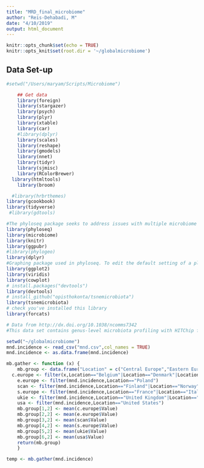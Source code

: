 ```yaml
---
title: "MRD_final_microbiome"
author: "Reis-Dehabadi, M"
date: "4/10/2019"
output: html_document
---
```


```r
knitr::opts_chunk$set(echo = TRUE)
knitr::opts_knit$set(root.dir = '~/globalmicrobiome')


```



## Data Set-up
```r

#setwd("/Users/maryam/Scripts/Microbiome") 

	## Get data
	library(foreign)
	library(stargazer)
	library(psych)
	library(plyr)
	library(xtable)
	library(car)
	#library(dplyr)
	library(scales)
	library(reshape) 
	library(gmodels)
	library(nnet)
	library(tidyr)
	library(sjmisc)
	library(RColorBrewer)
  library(htmltools)
	library(broom)

  #library(hrbrthemes)
library(gcookbook)
library(tidyverse)
 #library(gdtools)

#The phyloseq package seeks to address issues with multiple microbiome analysis packages by providing a set of functions that internally manage the organizing, linking, storing, and analyzing of phylogenetic sequencing data. In general, this package is used for UniFrac analyses.
library(phyloseq)
library(microbiome)
library(knitr)
library(ggpubr)
#library(phylogeo)
library(dplyr)
#Graphing package used in phyloseq. To edit the default setting of a plot, you need to use functions in this package.
library(ggplot2)
library(viridis) 
library(cowplot)
# install.packages("devtools")
library(devtools)
# install_github("opisthokonta/tsnemicrobiota")
library(tsnemicrobiota)
# check you've installed this library
library(forcats)

# Data from http://dx.doi.org/10.1038/ncomms7342
#This data set contains genus-level microbiota profiling with HITChip for 1006 western adults with no reported health complications. 

setwd("~/globalmicrobiome")
mnd.incidence <- read_csv("mnd.csv",col_names = TRUE)
mnd.incidence <- as.data.frame(mnd.incidence)

mb.gather <- function (x) {
    mb.group <- data.frame("Location" = c("Central Europe","Eastern Europe","Scandinavia", "Southern Europe","UKIE","USA"), "Mean" = c(1:6)) 
  c.europe <- filter(x,Location=="Belgium"|Location=="Denmark"|Location=="Germany"|Location=="The Netherlands")
    e.europe <- filter(mnd.incidence,Location=="Poland")
    scan <- filter(mnd.incidence,Location=="Finland"|Location=="Norway"|Location=="Sweden")
    s.europe <- filter(mnd.incidence,Location=="France"|Location=="Italy"|Location=="Serbia"|Location=="Spain")
    ukie <- filter(mnd.incidence,Location=="United Kingdom"|Location=="Ireland")
    usa <- filter(mnd.incidence,Location=="United States")
    mb.group[1,2] <- mean(c.europe$Value)
    mb.group[2,2] <- mean(e.europe$Value)
    mb.group[3,2] <- mean(scan$Value)
    mb.group[4,2] <- mean(s.europe$Value)
    mb.group[5,2] <- mean(ukie$Value)
    mb.group[6,2] <- mean(usa$Value)
    return(mb.group)
    }

temp <- mb.gather(mnd.incidence)

```


